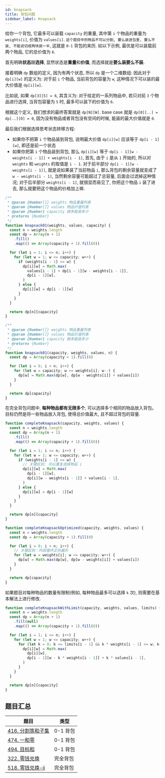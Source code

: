 ```yaml
---
id: knapsack
title: 背包问题
sidebar_label: Knapsack
---
```



<Tabs>
  <TabItem value="0-1 背包" label="0-1 背包" default>

给你一个背包, 它最多可以装载 `capacity` 的重量, 其中第 `i` 个物品的重量为 `weights[i]`, 价值为 `values[i]`. `这个题目中的物品不可以分割, 要么装进包里, 要么不装, 不能说切成两块装一半`, 这就是 `0-1` 背包的来历. 如以下示例, 最优是可以装载前两个物品, 它的总价值为 `6`.

首先明确**状态**跟**选择**, 显然状态是**重量**和**价值**, 而选择就是**要么装要么不装**.

接着明确 `dp` 数组的定义, 因为有两个状态, 所以 `dp` 是一个二维数组: 因此对于 `dp[i][w]` 的定义为: 对于前 `i` 个物品, 当前背包的容量为 `w`, 这种情况下可以装的最大价值是 `dp[i][w]`.

比如说, 如果 `dp[3][5] = 6`, 其含义为: 对于给定的一系列物品中, 若只对前 `3` 个物品进行选择, 当背包容量为 `5` 时, 最多可以装下的价值为 `6`.

根据这个定义, 我们想求的最终答案就是 `dp[N][W]`. base case 就是 `dp[0][..] = dp[..][0] = 0`, 因为没有物品或者背包没有空间的时候, 能装的最大价值就是 `0`.

最后我们根据选择思考状态转移方程:

- 如果你不把第 `i` 个物品装到背包, 说明最大价值 `dp[i][w]` 应该等于 `dp[i - 1][w]`, 即还是前一个状态
- 如果你把第 `i` 个物品装到背包, 那么 `dp[i][w]` 等于 `dp[i - 1][w - weights[i - 1]] + weights[i - 1]`, 首先, 由于 `i` 是从 `1` 开始的, 所以对 `weights` 和 `weights` 的取值是 `i - 1`. 对于前半部分 `dp[i - 1][w - weights[i - 1]]`, 就是说如果装了当前物品 `i`, 那么背包的剩余容量就变成了 `w - weights[i - 1]`, 当然剩余容量可能超过了总容量, 后面会过滤掉这种情况; 对于后半部分 `weights[i - 1]`, 就很显而易见了, 你把这个物品 `i` 装了进去, 那么就要把这个物品的价格加上嘛.

<Tabs>
  <TabItem value="二维数组" label="二维数组" default>

```ts
/**
 * @param {Number[]} weights 物品重量列表
 * @param {Number[]} values 物品价值列表
 * @param {Number} capacity 做多能装多少
 * @returns {Number}
 */
function knapsack01(weights, values, capacity) {
  const n = weights.length
  const dp = Array(n + 1)
    .fill()
    .map(() => Array(capacity + 1).fill(0))

  for (let i = 1; i <= n; i++) {
    for (let w = 1; w <= capacity; w++) {
      if (weights[i - 1] <= w) {
        dp[i][w] = Math.max(
          values[i - 1] + dp[i - 1][w - weights[i - 1]],
          dp[i - 1][w],
        )
      } else {
        dp[i][w] = dp[i - 1][w]
      }
    }
  }

  return dp[n][capacity]
}
```

</TabItem>
 <TabItem value="一维数组" label="一维数组">

```ts
/**
 * @param {Number[]} weights 物品重量列表
 * @param {Number[]} values 物品价值列表
 * @param {Number} capacity 做多能装多少
 * @returns {Number}
 */
function knapsack01(capacity, weights, values, n) {
  const dp = Array(capacity + 1).fill(0)

  for (let i = 0; i < n; i++) {
    for (let w = capacity; w >= weights[i]; w--) {
      dp[w] = Math.max(dp[w], dp[w - weights[i]] + values[i])
    }
  }

  return dp[capacity]
}
```

</TabItem>
</Tabs>

</TabItem>
<TabItem value="完全背包" label="完全背包">

在完全背包问题中, **每种物品都有无限多个**, 可以选择多个相同的物品放入背包。目标仍然是将一些物品放入背包, 使得总价值最大, 且不超过背包的容量.

<Tabs>
<TabItem value="二维数组" label="二维数组" default>

```ts
function completeKnapsack(capacity, weights, values) {
  const n = weights.length
  const dp = Array(n + 1)
    .fill()
    .map(() => Array(capacity + 1).fill(0))

  for (let i = 1; i <= n; i++) {
    for (let w = 1; w <= capacity; w++) {
      if (weights[i - 1] <= w) {
        // 关键区别: 可以重复选择物品 i
        dp[i][w] = Math.max(
          dp[i - 1][w],
          dp[i][w - weights[i - 1]] + values[i - 1],
        )
      } else {
        dp[i][w] = dp[i - 1][w]
      }
    }
  }

  return dp[n][capacity]
}
```

</TabItem>
<TabItem value="一维数组" label="一维数组">

```ts
function completeKnapsackOptimized(capacity, weights, values) {
  const n = weights.length
  const dp = Array(capacity + 1).fill(0)

  for (let i = 0; i < n; i++) {
    // 关键区别：内层循环正向遍历
    for (let w = weights[i]; w <= capacity; w++) {
      dp[w] = Math.max(dp[w], dp[w - weights[i]] + values[i])
    }
  }

  return dp[capacity]
}
```

</TabItem>
<TabItem value="考虑物品数量限制的完全背包" label="考虑物品数量限制的完全背包">

如果题目对每种物品的数量有限制(例如, 每种物品最多可以选择 `k` 次), 则需要在基本解法上进行修改.

```ts
function completeKnapsackWithLimit(capacity, weights, values, limits) {
  const n = weights.length
  const dp = Array(n + 1)
    .fill(null)
    .map(() => Array(capacity + 1).fill(0))

  for (let i = 1; i <= n; i++) {
    for (let w = 1; w <= capacity; w++) {
      for (let k = 0; k <= limits[i - 1] && k * weights[i - 1] <= w; k++) {
        dp[i][w] = Math.max(
          dp[i][w],
          dp[i - 1][w - k * weights[i - 1]] + k * values[i - 1],
        )
      }
    }
  }

  return dp[n][capacity]
}
```

</TabItem>
</Tabs>

</TabItem>
</Tabs>

## 题目汇总

| 题目                                                     | 类型     |
| -------------------------------------------------------- | -------- |
| [416. 分割等和子集](/leetcode/medium/416-can-partition)  | 0-1 背包 |
| [474. 一和零](/leetcode/medium/474-find-max-form)        | 0-1 背包 |
| [494. 目标和](/leetcode/medium/494-find-target-sum-ways) | 0-1 背包 |
| [322. 零钱兑换](/leetcode/medium/322-coin-change)        | 完全背包 |
| [518. 零钱兑换-ii](/leetcode/medium/518-change)          | 完全背包 |
